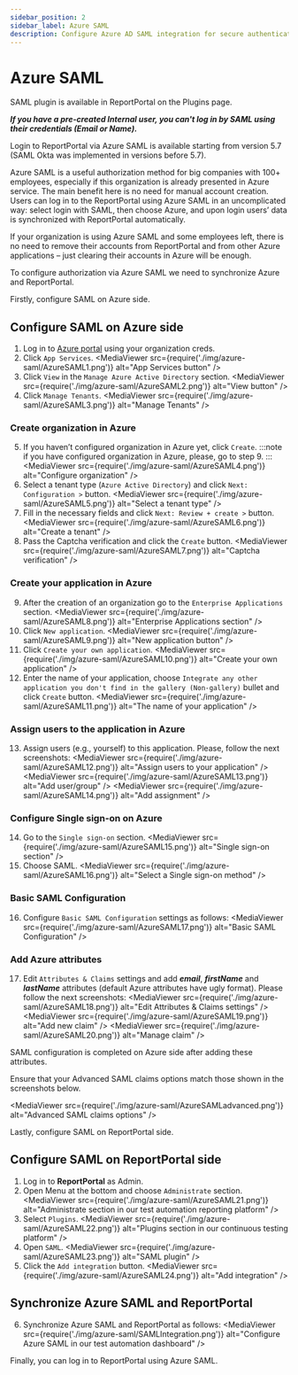 ```yaml
---
sidebar_position: 2
sidebar_label: Azure SAML
description: Configure Azure AD SAML integration for secure authentication in ReportPortal test automation reporting tools.
---
```


# Azure SAML

SAML plugin is available in ReportPortal on the Plugins page.

***If you have a pre-created Internal user, you can't log in by SAML using their credentials (Email or Name).***

Login to ReportPortal via Azure SAML is available starting from version 5.7 (SAML Okta was implemented in versions before 5.7).

Azure SAML is a useful authorization method for big companies with 100+ employees, especially if this organization is already presented in Azure service. The main benefit here is no need for manual account creation. Users can log in to the ReportPortal using Azure SAML in an uncomplicated way: select login with SAML, then choose Azure, and upon login users’ data is synchronized with ReportPortal automatically.

If your organization is using Azure SAML and some employees left, there is no need to remove their accounts from ReportPortal and from other Azure applications – just clearing their accounts in Azure will be enough.

To configure authorization via Azure SAML we need to synchronize Azure and ReportPortal.

Firstly, configure SAML on Azure side.

## Configure SAML on Azure side

1. Log in to [Azure portal](https://portal.azure.com) using your organization creds.
2. Click ```App Services```.
  <MediaViewer src={require('./img/azure-saml/AzureSAML1.png')} alt="App Services button" />
3. Click ```View``` in the ```Manage Azure Active Directory``` section.
  <MediaViewer src={require('./img/azure-saml/AzureSAML2.png')} alt="View button" />
4. Click ```Manage Tenants```.
  <MediaViewer src={require('./img/azure-saml/AzureSAML3.png')} alt="Manage Tenants" />

### Create organization in Azure

5. If you haven’t configured organization in Azure yet, click ```Create```.
  :::note
  if you have configured organization in Azure, please, go to step 9.
  :::
  <MediaViewer src={require('./img/azure-saml/AzureSAML4.png')} alt="Configure organization" />
6. Select a tenant type (```Azure Active Directory```) and click ```Next: Configuration >``` button.
  <MediaViewer src={require('./img/azure-saml/AzureSAML5.png')} alt="Select a tenant type" />
7. Fill in the necessary fields and click ```Next: Review + create >``` button.
  <MediaViewer src={require('./img/azure-saml/AzureSAML6.png')} alt="Create a tenant" />
8. Pass the Captcha verification and click the ```Create``` button.
  <MediaViewer src={require('./img/azure-saml/AzureSAML7.png')} alt="Captcha verification" />

### Create your application in Azure

9. After the creation of an organization go to the ```Enterprise Applications``` section.
  <MediaViewer src={require('./img/azure-saml/AzureSAML8.png')} alt="Enterprise Applications section" />
10. Click ```New application```.
  <MediaViewer src={require('./img/azure-saml/AzureSAML9.png')} alt="New application button" />
11. Click ```Create your own application```.
  <MediaViewer src={require('./img/azure-saml/AzureSAML10.png')} alt="Create your own application" />
12. Enter the name of your application, choose ```Integrate any other application you don't find in the gallery (Non-gallery)``` bullet and click ```Create``` button.
  <MediaViewer src={require('./img/azure-saml/AzureSAML11.png')} alt="The name of your application" />

### Assign users to the application in Azure

13. Assign users (e.g., yourself) to this application. Please, follow the next screenshots:
  <MediaViewer src={require('./img/azure-saml/AzureSAML12.png')} alt="Assign users to your application" />
  <MediaViewer src={require('./img/azure-saml/AzureSAML13.png')} alt="Add user/group" />
  <MediaViewer src={require('./img/azure-saml/AzureSAML14.png')} alt="Add assignment" />

### Configure Single sign-on on Azure

14. Go to the ```Single sign-on``` section.
  <MediaViewer src={require('./img/azure-saml/AzureSAML15.png')} alt="Single sign-on section" />
15. Choose SAML.
  <MediaViewer src={require('./img/azure-saml/AzureSAML16.png')} alt="Select a Single sign-on method" />

### Basic SAML Configuration

16. Configure ```Basic SAML Configuration``` settings as follows:
  <MediaViewer src={require('./img/azure-saml/AzureSAML17.png')} alt="Basic SAML Configuration" />

### Add Azure attributes

17. Edit ```Attributes & Claims``` settings and add ***email***, ***firstName*** and ***lastName*** attributes (default Azure attributes have ugly format). Please follow the next screenshots:
  <MediaViewer src={require('./img/azure-saml/AzureSAML18.png')} alt="Edit Attributes & Claims settings" />
  <MediaViewer src={require('./img/azure-saml/AzureSAML19.png')} alt="Add new claim" />
  <MediaViewer src={require('./img/azure-saml/AzureSAML20.png')} alt="Manage claim" />

SAML configuration is completed on Azure side after adding these attributes.

Ensure that your Advanced SAML claims options match those shown in the screenshots below.

  <MediaViewer src={require('./img/azure-saml/AzureSAMLadvanced.png')} alt="Advanced SAML claims options" />

Lastly, configure SAML on ReportPortal side.

## Configure SAML on ReportPortal side

1. Log in to **ReportPortal** as Admin.
2. Open Menu at the bottom and choose ```Administrate``` section.
  <MediaViewer src={require('./img/azure-saml/AzureSAML21.png')} alt="Administrate section in our test automation reporting platform" />
3. Select ```Plugins```.
  <MediaViewer src={require('./img/azure-saml/AzureSAML22.png')} alt="Plugins section in our continuous testing platform" />
4. Open ```SAML```.
  <MediaViewer src={require('./img/azure-saml/AzureSAML23.png')} alt="SAML plugin" />
5. Click the ```Add integration``` button.
  <MediaViewer src={require('./img/azure-saml/AzureSAML24.png')} alt="Add integration" />

## Synchronize Azure SAML and ReportPortal

6. Synchronize Azure SAML and ReportPortal as follows:
  <MediaViewer src={require('./img/azure-saml/SAMLIntegration.png')} alt="Configure Azure SAML in our test automation dashboard" />

Finally, you can log in to ReportPortal using Azure SAML.
